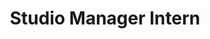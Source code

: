 ---
excerpt: "Meet Brenna Bode, Pixel Bakery's Studio Manager Intern in May of 2021. She graduated from the University of Nebraska-Lincoln."
name: Brenna Bode
active: false
slug: brenna-bode
title: Studio Manager Intern
details:
  - almaMater: University of Nebraska-Lincoln
  - pronoun: She/Her
  - joinedPB: May 2021
socials:
  - linkedIn: https://www.linkedin.com/in/brenna-bode-a85a41144
  - website: https://brennabodephotography.passgallery.com/portfolio?brandId=0
  - facebook: https://www.facebook.com/brennabodephotography/
signs:
  sun: Taurus
  rising: Virgo
  moon: Taurus
avatar: /img/team/pixel-bakery-brenna-bode-avatar.jpg
headshotFun: /img/team/pixel-bakery-brenna-bode.jpg
headshotSmiling: /img/team/pixel-bakery-brenna-bode.jpg
headshotSerious: /img/team/pixel-bakery-brenna-bode.jpg
---
